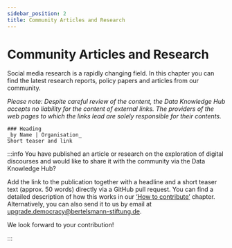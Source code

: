 ```yaml
---
sidebar_position: 2
title: Community Articles and Research
---
```


# Community Articles and Research
<LastUpdatedByChip author="Clara Ruthardt" updatedOn="30.09.2024" ></LastUpdatedByChip>

Social media research is a rapidly changing field. In this chapter you can find the latest research reports, policy papers and articles from our community. 

_Please note: Despite careful review of the content, the Data Knowledge Hub accepts no liability for the content of external links. The providers of the web pages to which the links lead are solely responsible for their contents._
 

```
### Heading
_by Name | Organisation_ 
Short teaser and link
```

:::info
You have published an article or research on the exploration of digital discourses and would like to share it with the community via the Data Knowledge Hub?

Add the link to the publication together with a headline and a short teaser text (approx. 50 words) directly via a GitHub pull request. You can find a detailed description of how this works in our [‘How to contribute’](/docs/contribute/06_01_how-to-contribute) chapter. Alternatively, you can also send it to us by email at [upgrade.democracy@bertelsmann-stiftung.de](mailto:upgrade.democracy@bertelsmann-stiftung.de). 

We look forward to your contribution!

:::

